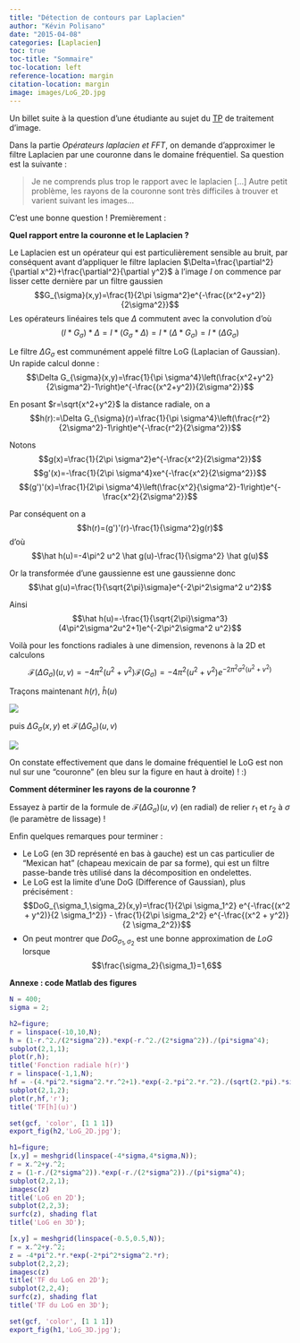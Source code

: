```yaml
---
title: "Détection de contours par Laplacien"
author: "Kévin Polisano"
date: "2015-04-08"
categories: [Laplacien]
toc: true
toc-title: "Sommaire"
toc-location: left
reference-location: margin
citation-location: margin
image: images/LoG_2D.jpg
---
```



Un billet suite à la question d'une étudiante au sujet du [TP](http://www.kevinpolisano.com/Formation/Ensimag2A/TP/ti_sujet_tp3.pdf) de traitement d'image.

Dans la partie _Opérateurs laplacien et FFT_, on demande d'approximer le filtre Laplacien par une couronne dans le domaine fréquentiel. Sa question est la suivante :

> Je ne comprends plus trop le rapport avec le laplacien \[...\] Autre petit problème, les rayons de la couronne sont très difficiles à trouver et varient suivant les images...

C'est une bonne question ! Premièrement :

**Quel rapport entre la couronne et le Laplacien ?**

Le Laplacien est un opérateur qui est particulièrement sensible au bruit, par conséquent avant d'appliquer le filtre laplacien $\Delta=\frac{\partial^2}{\partial x^2}+\frac{\partial^2}{\partial y^2}$ à l'image $I$ on commence par lisser cette dernière par un filtre gaussien $$G_{\sigma}(x,y)=\frac{1}{2\pi \sigma^2}e^{-\frac{(x^2+y^2)}{2\sigma^2}}$$ Les opérateurs linéaires tels que $\Delta$ commutent avec la convolution d'où $$(I\ast G_{\sigma})\ast \Delta=I\ast (G_{\sigma}\ast \Delta)=I\ast (\Delta \ast G_{\sigma})=I\ast (\Delta G_{\sigma})$$

Le filtre $\Delta G_{\sigma}$ est communément appelé filtre LoG (Laplacian of Gaussian). Un rapide calcul donne : $$\Delta G_{\sigma}(x,y)=\frac{1}{\pi \sigma^4}\left(\frac{x^2+y^2}{2\sigma^2}-1\right)e^{-\frac{(x^2+y^2)}{2\sigma^2}}$$

En posant $r=\sqrt{x^2+y^2}$ la distance radiale, on a $$h(r):=\Delta G_{\sigma}(r)=\frac{1}{\pi \sigma^4}\left(\frac{r^2}{2\sigma^2}-1\right)e^{-\frac{r^2}{2\sigma^2}}$$

Notons $$g(x)=\frac{1}{2\pi \sigma^2}e^{-\frac{x^2}{2\sigma^2}}$$ $$g'(x)=-\frac{1}{2\pi \sigma^4}xe^{-\frac{x^2}{2\sigma^2}}$$ $$(g')'(x)=\frac{1}{2\pi \sigma^4}\left(\frac{x^2}{\sigma^2}-1\right)e^{-\frac{x^2}{2\sigma^2}}$$

Par conséquent on a $$h(r)=(g')'(r)-\frac{1}{\sigma^2}g(r)$$ d'où $$\hat h(u)=-4\pi^2 u^2 \hat g(u)-\frac{1}{\sigma^2} \hat g(u)$$

Or la transformée d'une gaussienne est une gaussienne donc $$\hat g(u)=\frac{1}{\sqrt{2\pi}\sigma}e^{-2\pi^2\sigma^2 u^2}$$

Ainsi $$\hat h(u)=-\frac{1}{\sqrt{2\pi}\sigma^3}(4\pi^2\sigma^2u^2+1)e^{-2\pi^2\sigma^2 u^2}$$

Voilà pour les fonctions radiales à une dimension, revenons à la 2D et calculons $$\mathcal{F}(\Delta G_{\sigma})(u,v)=-4\pi^2(u^2+v^2)\mathcal{F}(G_{\sigma})=-4\pi^2(u^2+v^2)e^{-2\pi^2 \sigma^2(u^2+v^2)}$$

Traçons maintenant $h(r)$, $\hat h(u)$

![](images/LoG_1D.jpg)

puis $\Delta G_{\sigma}(x,y)$ et $\mathcal{F}(\Delta G_{\sigma})(u,v)$

![](images/LoG_2D.jpg)


On constate effectivement que dans le domaine fréquentiel le LoG est non nul sur une "couronne" (en bleu sur la figure en haut à droite) ! :)

**Comment déterminer les rayons de la couronne ?**

Essayez à partir de la formule de $\mathcal{F}(\Delta G_{\sigma})(u,v)$ (en radial) de relier $r_1$ et $r_2$ à $\sigma$ (le paramètre de lissage) !

Enfin quelques remarques pour terminer :

- Le LoG (en 3D représenté en bas à gauche) est un cas particulier de "Mexican hat" (chapeau mexicain de par sa forme), qui est un filtre passe-bande très utilisé dans la décomposition en ondelettes.
- Le LoG est la limite d'une DoG (Difference of Gaussian), plus précisément : $$DoG_{\sigma_1,\sigma_2}(x,y)=\frac{1}{2\pi \sigma_1^2} e^{-\frac{(x^2 + y^2)}{2 \sigma_1^2}} - \frac{1}{2\pi \sigma_2^2} e^{-\frac{(x^2 + y^2)}{2 \sigma_2^2}}$$
- On peut montrer que $DoG_{\sigma_1,\sigma_2}$ est une bonne approximation de $LoG$ lorsque $$\frac{\sigma_2}{\sigma_1}=1,6$$

**Annexe : code Matlab des figures**

```matlab
N = 400;
sigma = 2;

h2=figure;
r = linspace(-10,10,N);
h = (1-r.^2./(2*sigma^2)).*exp(-r.^2./(2*sigma^2))./(pi*sigma^4);
subplot(2,1,1);
plot(r,h);
title('Fonction radiale h(r)')
r = linspace(-1,1,N);
hf = -(4.*pi^2.*sigma^2.*r.^2+1).*exp(-2.*pi^2.*r.^2)./(sqrt(2.*pi).*sigma^3);
subplot(2,1,2);
plot(r,hf,'r');
title('TF[h](u)')

set(gcf, 'color', [1 1 1])
export_fig(h2,'LoG_2D.jpg');

h1=figure;
[x,y] = meshgrid(linspace(-4*sigma,4*sigma,N));
r = x.^2+y.^2;
z = (1-r./(2*sigma^2)).*exp(-r./(2*sigma^2))./(pi*sigma^4);
subplot(2,2,1);
imagesc(z)
title('LoG en 2D');
subplot(2,2,3);
surfc(z), shading flat
title('LoG en 3D');

[x,y] = meshgrid(linspace(-0.5,0.5,N));
r = x.^2+y.^2;
z = -4*pi^2.*r.*exp(-2*pi^2*sigma^2.*r);
subplot(2,2,2);
imagesc(z)
title('TF du LoG en 2D');
subplot(2,2,4);
surfc(z), shading flat
title('TF du LoG en 3D');

set(gcf, 'color', [1 1 1])
export_fig(h1,'LoG_3D.jpg');
```
